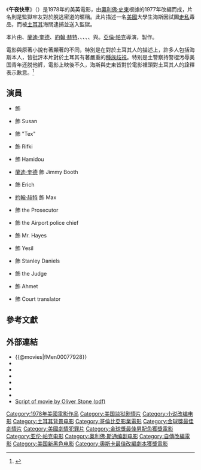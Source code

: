{{noteTA
|G1=Show
|1=zh-hk:奧利華·史東; zh-tw:奧利佛·史東; zh-cn:奥利弗·斯通;
}}
{{Infobox Film
| name           = 午夜快車
| original_name  = {{lang|en|''Midnight Express''}}
| director       = [[亞倫·帕克|亞倫·帕克]]
| producer       = {{link-en|Alan Marshall (producer)|Alan Marshall (producer)|Alan Marshall}}<br />{{link-en|大衛·柏南|David Puttnam}}
| screenplay  = [[奧利佛·史東|奧利佛·史東]]
| based_on     = 《{{link-en|午夜快車 (書籍)|Midnight Express (book)|午夜快車}}》<br />''Midnight Express''<br />作者－{{link-en|比利·海斯|Billy Hayes (writer)}}<br />William Hoffer
| starring       = {{link-en|布瑞德·戴維斯|Brad Davis (actor)}}<br />[[蘭迪·奎德|蘭迪·奎德]]<br />[[約翰·赫特|約翰·赫特]]<br />{{link-en|艾琳·米拉科|Irene Miracle}}<br />{{link-en|保羅·L·史密斯|Paul L. Smith}}
| music          = [[喬吉奧·莫羅德爾|喬吉奧·莫羅德爾]]
| cinematography = {{link-en|邁可·薛辛|Michael Seresin}}
| editing        = {{link-en|蓋瑞·漢布林|Gerry Hambling}}
| distributor    = [[哥倫比亞電影公司|哥倫比亞電影公司]]
| released       = 1978年10月6日
| runtime        = 121分鐘
| country        = {{美國}}<br />{{英國}}
| language       = [[英語|英語]]<br />[[土耳其語|土耳其語]]<br />[[馬爾他語|馬爾他語]] 
| imdb_id        = 0077928
| budget         = [[美金|美金]] 2,300,000
}}
《'''午夜快車'''》（{{lang-en|''Midnight Express''}}）是1978年的美英電影，由[[奧利佛·史東|奧利佛·史東]]根據{{link-en|比利·海斯|Billy Hayes (writer)}}的1977年{{link-en|午夜快車 (書籍)|Midnight Express (book)|同名非小說}}改編而成，片名則是監獄牢友對於脫逃密道的暱稱。此片描述一名[[美國|美國]]大學生海斯因試圖[[走私|走私]]毒品，而被[[土耳其|土耳其]]海關逮捕並送入監獄。

本片由{{link-en|布瑞德·戴維斯|Brad Davis (actor)}}、[[蘭迪·奎德|蘭迪·奎德]]、[[約翰·赫特|約翰·赫特]]、{{link-en|艾琳·米拉科|Irene Miracle}}、{{link-en|波·霍普金斯|Bo Hopkins}}、{{link-en|保羅·博納切利|Paolo Bonacelli}}、{{link-en|保羅·L·史密斯|Paul L. Smith}}、{{link-en|諾伯·威瑟|Norbert Weisser}}與{{link-en|彼得·傑弗里|Peter Jeffrey}}。[[亞倫·帕克|亞倫·帕克]]導演，{{link-en|大衛·柏南|David Puttnam}}製作。

電影與原著小說有著顯著的不同，特別是在對於土耳其人的描述上，許多人包括海斯本人，皆批評本片對於土耳其有著嚴重的[[種族歧視|種族歧視]]。特别是土警察持警棍污辱美国青年还脱他裤，電影上映後不久，海斯與史東皆對於電影裡頭對土耳其人的詮釋表示歉意。<ref>{{cite web| url = http://www.pr-inside.com/real-life-midnight-express-character-visits-r154835.htm| title = "Real-life 'Midnight Express' character visits Turkey to 'make amends'"| deadurl = yes| archiveurl = https://web.archive.org/web/20080325064258/http://www.pr-inside.com/real-life-midnight-express-character-visits-r154835.htm| archivedate = 2008-03-25| accessdate = 2008-07-10}}</ref>

== 演員 ==
* {{link-en|布瑞德·戴維斯|Brad Davis (actor)}} 飾 {{link-en|比利·海斯|Billy Hayes (writer)}}
* {{link-en|艾琳·米拉科|Irene Miracle}} 飾 Susan
* {{link-en|波·霍普金斯|Bo Hopkins}} 飾 "Tex"
* {{link-en|保羅·博納切利|Paolo Bonacelli}} 飾 Rifki
* {{link-en|保羅·L·史密斯|Paul L. Smith}} 飾 Hamidou
* [[蘭迪·奎德|蘭迪·奎德]] 飾 Jimmy Booth
* {{link-en|諾伯·威瑟|Norbert Weisser}} 飾 Erich
* [[約翰·赫特|約翰·赫特]] 飾 Max
* {{link-en|克沃爾克·加拉貝迪安|Kevork Malikyan}} 飾 the Prosecutor
* {{link-en|Yashaw Adem|Yashaw Adem}} 飾 the Airport police chief
* {{link-en|Mike Kellin|Mike Kellin}} 飾 Mr. Hayes
* {{link-en|Franco Diogene|Franco Diogene}} 飾 Yesil
* {{link-en|麥克·恩賽因|Michael Ensign}} 飾 Stanley Daniels
* {{link-en|Gigi Ballista|Gigi Ballista}} 飾 the Judge
* {{link-en|彼得·傑佛瑞|Peter Jeffrey}} 飾 Ahmet
* {{link-en|Michael Giannatos|Michael Giannatos|Michael Yannatos}} 飾 Court translator

== 參考文獻 ==
{{reflist}}

==外部連結==
*{{@movies|fMen00077928}}
*{{douban}}
*{{Mtime|13601}}
*{{rotten-tomatoes|midnight_express}}
*{{mojo title|midnightexpress}}
*{{Tcmdb title|4711}}
*{{imdb title|0077928}}
*[http://www.dailyscript.com/scripts/Expressfinal.PDF#search=%22script%20Midnight%20Express%22 Script of movie by Oliver Stone (pdf)]{{Wayback|url=http://www.dailyscript.com/scripts/Expressfinal.PDF#search=%22script%20Midnight%20Express%22 |date=20100107080406 }}
{{艾伦·帕克}}
{{奧利華·史東}}
{{金球奖最佳剧情片}}
{{金球奖最佳原创配乐奖}}

{{DEFAULTSORT:Midnight Express}}
[[Category:1978年美國電影作品|Category:1978年美國電影作品]]
[[Category:美国监狱剧情片|Category:美国监狱剧情片]]
[[Category:小说改编电影|Category:小说改编电影]]
[[Category:土耳其背景电影|Category:土耳其背景电影]]
[[Category:哥倫比亞影業電影|Category:哥倫比亞影業電影]]
[[Category:金球獎最佳劇情片|Category:金球獎最佳劇情片]]
[[Category:美國劇情犯罪片|Category:美國劇情犯罪片]]
[[Category:金球獎最佳男配角獲獎電影|Category:金球獎最佳男配角獲獎電影]]
[[Category:亚伦·帕克电影|Category:亚伦·帕克电影]]
[[Category:奥利佛·斯通编剧电影|Category:奥利佛·斯通编剧电影]]
[[Category:自傳改編電影|Category:自傳改編電影]]
[[Category:美国新黑色电影|Category:美国新黑色电影]]
[[Category:奧斯卡最佳改編劇本獲獎電影|Category:奧斯卡最佳改編劇本獲獎電影]]